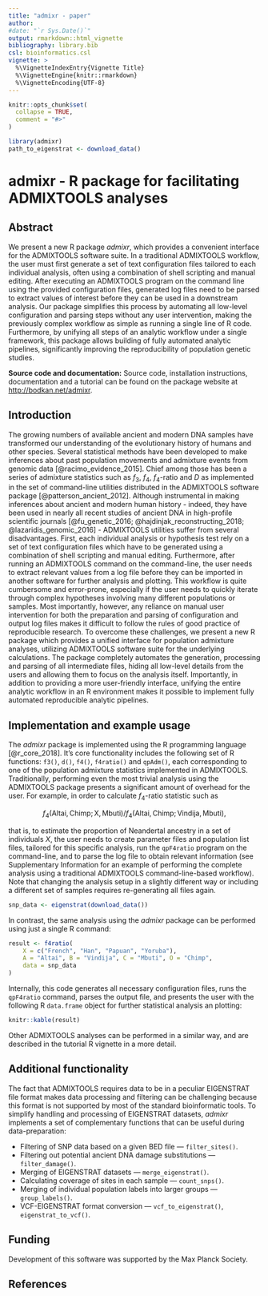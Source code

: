 ```yaml
---
title: "admixr - paper"
author:
#date: "`r Sys.Date()`"
output: rmarkdown::html_vignette
bibliography: library.bib
csl: bioinformatics.csl
vignette: >
  %\VignetteIndexEntry{Vignette Title}
  %\VignetteEngine{knitr::rmarkdown}
  %\VignetteEncoding{UTF-8}
---
```


```r
knitr::opts_chunk$set(
  collapse = TRUE,
  comment = "#>"
)

library(admixr)
path_to_eigenstrat <- download_data()
```
# admixr - R package for facilitating ADMIXTOOLS analyses

## Abstract

We present a new R package _admixr_, which provides a convenient interface for
the ADMIXTOOLS software suite. In a traditional ADMIXTOOLS workflow, the user
must first generate a set of text configuration files tailored to each
individual analysis, often using a combination of shell scripting and manual
editing. After executing an ADMIXTOOLS program on the command line using the
provided configuration files, generated log files need to be parsed to extract
values of interest before they can be used in a downstream analysis. Our
package simplifies this process by automating all low-level configuration and
parsing steps without any user intervention, making the previously complex
workflow as simple as running a single line of R code. Furthermore, by unifying
all steps of an analytic workflow under a single framework, this package allows
building of fully automated analytic pipelines, significantly improving the
reproducibility of population genetic studies.

**Source code and documentation:** Source code, installation instructions,
documentation and a tutorial can be found on the package website at
[http://bodkan.net/admixr](http://bodkan.net/admixr).

## Introduction

The growing numbers of available ancient and modern DNA samples have
transformed our understanding of the evolutionary history of humans and other
species. Several statistical methods have been developed to make inferences
about past population movements and admixture events from genomic data
[@racimo_evidence_2015]. Chief among those has been a series of admixture
statistics such as $f_3$, $f_4$, $f_4$-ratio and $D$ as implemented in the set
of command-line utilities distributed in the ADMIXTOOLS software package
[@patterson_ancient_2012]. Although instrumental in making inferences about
ancient and modern human history - indeed, they have been used in nearly all
recent studies of ancient DNA in high-profile scientific journals
[@fu_genetic_2016; @hajdinjak_reconstructing_2018; @lazaridis_genomic_2016] -
ADMIXTOOLS utilities suffer from several disadvantages. First, each individual
analysis or hypothesis test rely on a set of text configuration files which
have to be generated using a combination of shell scripting and manual editing.
Furthermore, after running an ADMIXTOOLS command on the command-line, the user
needs to extract relevant values from a log file before they can be imported in
another software for further analysis and plotting. This workflow is quite
cumbersome and error-prone, especially if the user needs to quickly iterate
through complex hypotheses involving many different populations or samples.
Most importantly, however, any reliance on manual user intervention for both
the preparation and parsing of configuration and output log files makes it
difficult to follow the rules of good practice of reproducible research. To
overcome these challenges, we present a new R package which provides a unified
interface for population admixture analyses, utilizing ADMIXTOOLS software
suite for the underlying calculations. The package completely automates the
generation, processing and parsing of all intermediate files, hiding all
low-level details from the users and allowing them to focus on the analysis
itself. Importantly, in addition to providing a more user-friendly interface,
unifying the entire analytic workflow in an R environment makes it possible to
implement fully automated reproducible analytic pipelines.


## Implementation and example usage

The _admixr_ package is implemented using the R programming language
[@r_core_2018]. It's core functionality includes the following set of R
functions: `f3()`, `d()`, `f4()`, `f4ratio()` and `qpAdm()`, each corresponding
to one of the population admixture statistics implemented in ADMIXTOOLS.
Traditionally, performing even the most trivial analysis using the ADMIXTOOLS
package presents a significant amount of overhead for the user. For example, in
order to calculate $f_4$-ratio statistic such as

$$f_4(\textrm{Altai}, \textrm{Chimp}; \textrm{X}, \textrm{Mbuti}) /
  f_4(\textrm{Altai}, \textrm{Chimp}; \textrm{Vindija}, \textrm{Mbuti}),$$

that is, to estimate the proportion of Neandertal ancestry in a set of
individuals $X$, the user needs to create parameter files and population list
files, tailored for this specific analysis, run the `qpF4ratio` program on the
command-line, and to parse the log file to obtain relevant information (see
Supplementary Information for an example of performing the complete analysis
using a traditional ADMIXTOOLS command-line-based workflow). Note that changing
the analysis setup in a slightly different way or including a different set of
samples requires re-generating all files again.

```r
snp_data <- eigenstrat(download_data())
```

In contrast, the same analysis using the _admixr_ package can be performed
using just a single R command:

```r
result <- f4ratio(
    X = c("French", "Han", "Papuan", "Yoruba"),
    A = "Altai", B = "Vindija", C = "Mbuti", O = "Chimp",
    data = snp_data
)
```

Internally, this code generates all necessary configuration files, runs the
`qpF4ratio` command, parses the output file, and presents the user with the
following R `data.frame` object for further statistical analysis an plotting:

```r
knitr::kable(result)
```

Other ADMIXTOOLS analyses can be performed in a similar way, and are described
in the tutorial R vignette in a more detail.


## Additional functionality

The fact that ADMIXTOOLS requires data to be in a peculiar EIGENSTRAT file
format makes data processing and filtering can be challenging because this
format is not supported by most of the standard bioinformatic tools. To
simplify handling and processing of EIGENSTRAT datasets, _admixr_ implements a
set of complementary functions that can be useful during data-preparation:

* Filtering of SNP data based on a given BED file &mdash; `filter_sites()`.
* Filtering out potential ancient DNA damage substitutions &mdash; `filter_damage()`.
* Merging of EIGENSTRAT datasets &mdash; `merge_eigenstrat()`.
* Calculating coverage of sites in each sample &mdash; `count_snps()`.
* Merging of individual population labels into larger groups &mdash; `group_labels()`. 
* VCF-EIGENSTRAT format conversion &mdash; `vcf_to_eigenstrat()`, `eigenstrat_to_vcf()`.

## Funding

Development of this software was supported by the Max Planck Society.

## References
